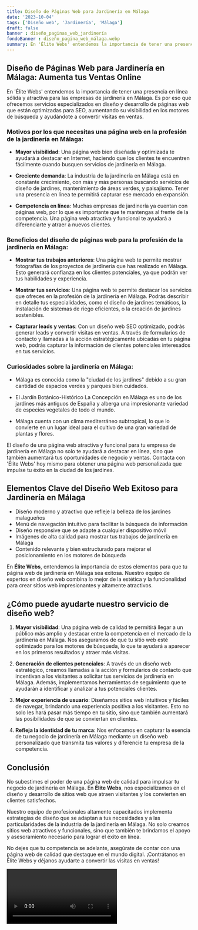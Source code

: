 ```yaml
---
title: Diseño de Páginas Web para Jardinería en Málaga
date: '2023-10-04'
tags: ['Diseño web', 'Jardinería', 'Málaga']
draft: false
banner : diseño_paginas_web_jardinería
fondoBanner : diseño_pagina_web_málaga.webp
summary: En 'Élite Webs' entendemos la importancia de tener una presencia en línea sólida y atractiva para las empresas de jardinería en Málaga. Es por eso que ofrecemos servicios especializados en diseño y desarrollo de páginas web que están optimizadas para SEO, aumentando su visibilidad en los motores de búsqueda y ayudándote a convertir visitas en ventas.
---
```


## **Diseño de Páginas Web para Jardinería en Málaga: Aumenta tus Ventas Online**

En 'Élite Webs' entendemos la importancia de tener una presencia en línea sólida y atractiva para las empresas de jardinería en Málaga. Es por eso que ofrecemos servicios especializados en diseño y desarrollo de páginas web que están optimizadas para SEO, aumentando su visibilidad en los motores de búsqueda y ayudándote a convertir visitas en ventas.

### **Motivos por los que necesitas una página web en la profesión de la jardinería en Málaga:**

- **Mayor visibilidad**: Una página web bien diseñada y optimizada te ayudará a destacar en Internet, haciendo que los clientes te encuentren fácilmente cuando busquen servicios de jardinería en Málaga.

- **Creciente demanda**: La industria de la jardinería en Málaga está en constante crecimiento, con más y más personas buscando servicios de diseño de jardines, mantenimiento de áreas verdes, y paisajismo. Tener una presencia en línea te permitirá capturar ese mercado en expansión.

- **Competencia en línea**: Muchas empresas de jardinería ya cuentan con páginas web, por lo que es importante que te mantengas al frente de la competencia. Una página web atractiva y funcional te ayudará a diferenciarte y atraer a nuevos clientes.

### **Beneficios del diseño de páginas web para la profesión de la jardinería en Málaga:**

- **Mostrar tus trabajos anteriores**: Una página web te permite mostrar fotografías de los proyectos de jardinería que has realizado en Málaga. Esto generará confianza en los clientes potenciales, ya que podrán ver tus habilidades y experiencia.

- **Mostrar tus servicios**: Una página web te permite destacar los servicios que ofreces en la profesión de la jardinería en Málaga. Podrás describir en detalle tus especialidades, como el diseño de jardines temáticos, la instalación de sistemas de riego eficientes, o la creación de jardines sostenibles.

- **Capturar leads y ventas**: Con un diseño web SEO optimizado, podrás generar leads y convertir visitas en ventas. A través de formularios de contacto y llamadas a la acción estratégicamente ubicadas en tu página web, podrás capturar la información de clientes potenciales interesados en tus servicios.

### **Curiosidades sobre la jardinería en Málaga:**

- Málaga es conocida como la "ciudad de los jardines" debido a su gran cantidad de espacios verdes y parques bien cuidados.

- El Jardín Botánico-Histórico La Concepción en Málaga es uno de los jardines más antiguos de España y alberga una impresionante variedad de especies vegetales de todo el mundo.

- Málaga cuenta con un clima mediterráneo subtropical, lo que lo convierte en un lugar ideal para el cultivo de una gran variedad de plantas y flores.

El diseño de una página web atractiva y funcional para tu empresa de jardinería en Málaga no solo te ayudará a destacar en línea, sino que también aumentará tus oportunidades de negocio y ventas. Contacta con 'Élite Webs' hoy mismo para obtener una página web personalizada que impulse tu éxito en la ciudad de los jardines.

<GifSeo />

<Cta />

## Elementos Clave del Diseño Web Exitoso para Jardinería en Málaga

- Diseño moderno y atractivo que refleje la belleza de los jardines malagueños
- Menú de navegación intuitivo para facilitar la búsqueda de información
- Diseño responsive que se adapte a cualquier dispositivo móvil
- Imágenes de alta calidad para mostrar tus trabajos de jardinería en Málaga
- Contenido relevante y bien estructurado para mejorar el posicionamiento en los motores de búsqueda

En **Élite Webs**, entendemos la importancia de estos elementos para que tu página web de jardinería en Málaga sea exitosa. Nuestro equipo de expertos en diseño web combina lo mejor de la estética y la funcionalidad para crear sitios web impresionantes y altamente atractivos.

## ¿Cómo puede ayudarte nuestro servicio de diseño web?

1. **Mayor visibilidad**: Una página web de calidad te permitirá llegar a un público más amplio y destacar entre la competencia en el mercado de la jardinería en Málaga. Nos aseguramos de que tu sitio web esté optimizado para los motores de búsqueda, lo que te ayudará a aparecer en los primeros resultados y atraer más visitas.

2. **Generación de clientes potenciales**: A través de un diseño web estratégico, creamos llamadas a la acción y formularios de contacto que incentivan a los visitantes a solicitar tus servicios de jardinería en Málaga. Además, implementamos herramientas de seguimiento que te ayudarán a identificar y analizar a tus potenciales clientes.

3. **Mejor experiencia de usuario**: Diseñamos sitios web intuitivos y fáciles de navegar, brindando una experiencia positiva a los visitantes. Esto no solo les hará pasar más tiempo en tu sitio, sino que también aumentará las posibilidades de que se conviertan en clientes.

4. **Refleja la identidad de tu marca**: Nos enfocamos en capturar la esencia de tu negocio de jardinería en Málaga mediante un diseño web personalizado que transmita tus valores y diferencie tu empresa de la competencia.

## Conclusión

No subestimes el poder de una página web de calidad para impulsar tu negocio de jardinería en Málaga. En **Élite Webs**, nos especializamos en el diseño y desarrollo de sitios web que atraen visitantes y los convierten en clientes satisfechos.

Nuestro equipo de profesionales altamente capacitados implementa estrategias de diseño que se adaptan a tus necesidades y a las particularidades de la industria de la jardinería en Málaga. No solo creamos sitios web atractivos y funcionales, sino que también te brindamos el apoyo y asesoramiento necesario para lograr el éxito en línea.

No dejes que tu competencia se adelante, asegúrate de contar con una página web de calidad que destaque en el mundo digital. ¡Contrátanos en Élite Webs y déjanos ayudarte a convertir las visitas en ventas!

<Video />

<CtaBot job='Jardinería' city='Málaga'/>

<Gmaps query='Málaga+españa+maps' />